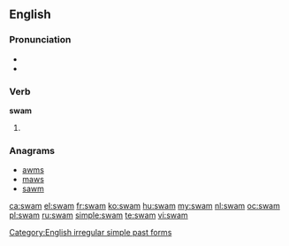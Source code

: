 ==English==

===Pronunciation===
* {{IPA|/swæm/}}
* {{rhymes|æm}}

===Verb===
'''swam'''

# {{simple past of|swim}}

===Anagrams===
* [[awms#English|awms]]
* [[maws#English|maws]]
* [[sawm#English|sawm]]

[[Category:English irregular simple past forms]]

[[ca:swam]]
[[el:swam]]
[[fr:swam]]
[[ko:swam]]
[[hu:swam]]
[[my:swam]]
[[nl:swam]]
[[oc:swam]]
[[pl:swam]]
[[ru:swam]]
[[simple:swam]]
[[te:swam]]
[[vi:swam]]